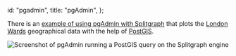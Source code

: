   id: "pgadmin",
  title: "pgAdmin",
};

There is an [example of using pgAdmin with Splitgraph](https://github.com/splitgraph/splitgraph/tree/master/examples/pgadmin)
that plots the [London Wards](https://www.splitgraph.com/splitgraph/london_wards/) geographical data
with the help of [PostGIS](https://postgis.net/).

![Screenshot of pgAdmin running a PostGIS query on the Splitgraph engine](https://raw.githubusercontent.com/splitgraph/splitgraph/master/examples/pgadmin/pgadmin-geo-lq-example.png)
